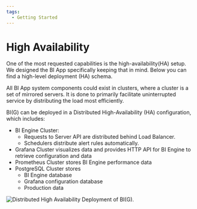 ```yaml
---
tags:
  - Getting Started
---
```



# High Availability

One of the most requested capabilities is the high-availability(HA) setup. We designed the BI App specifically keeping that in mind. Below you can find a high-level deployment (HA) schema.

All BI App system components could exist in clusters, where a cluster is a set of mirrored servers. It is done to primarily facilitate uninterrupted service by distributing the load most efficiently.

BI(G) can be deployed in a Distributed High-Availability (HA) configuration, which includes:

- BI Engine Cluster:
  - Requests to Server API are distributed behind Load Balancer.
  - Schedulers distribute alert rules automatically.
- Grafana Cluster visualizes data and provides HTTP API for BI Engine to retrieve configuration and data
- Prometheus Cluster stores BI Engine performance data
- PostgreSQL Cluster stores
  - BI Engine database
  - Grafana configuration database
  - Production data

<Image
  title="Distributed High Availability Deployment of BI(G)."
  src="/img/blog/2024-01-17-big-1.6.0/high-availability.png"
/>
